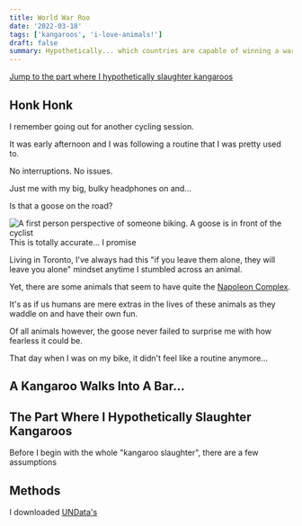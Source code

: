 ```yaml
---
title: World War Roo
date: '2022-03-18'
tags: ['kangaroos', 'i-love-animals!']
draft: false
summary: Hypothetically... which countries are capable of winning a war on kangaroos?
---
```


[Jump to the part where I hypothetically slaughter kangaroos](#the-part-where-i-hypothetically-slaughter-kangaroos)

## Honk Honk

I remember going out for another cycling session.

It was early afternoon and I was following a routine that I was pretty used to.

No interruptions. No issues.

Just me with my big, bulky headphones on and...

<p className="text-center text-2xl font-extrabold">Is that a goose on the road?</p>

<div className="text-center">
  <Image
    src="/post-assets/world-war-roo/1.png"
    alt="A first person perspective of someone biking. A goose is in front of the cyclist"
    width={1274}
    height={828}
  />
  <figcaption> This is totally accurate... I promise </figcaption>
</div>

Living in Toronto, I've always had this "if you leave them alone, they will leave you alone" mindset anytime I stumbled across an animal.

Yet, there are some animals that seem to have quite the [Napoleon Complex](https://en.wikipedia.org/wiki/Napoleon_complex).

It's as if us humans are mere extras in the lives of these animals as they waddle on and have their own fun.

Of all animals however, the goose never failed to surprise me with how fearless it could be.

That day when I was on my bike, it didn't feel like a routine anymore...

## A Kangaroo Walks Into A Bar...

## The Part Where I Hypothetically Slaughter Kangaroos

Before I begin with the whole "kangaroo slaughter", there are a few assumptions

## Methods

I downloaded [UNData's]()
